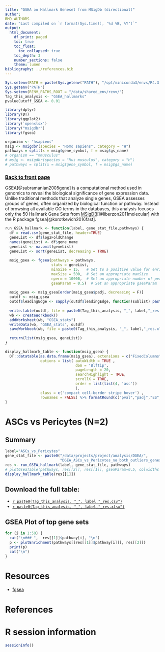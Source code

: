 ```yaml
---
title: "GSEA on Hallmark Geneset from MSigDb (directional)"
author:
RMD_AUTHORS
date: "Last compiled on `r format(Sys.time(), '%d %B, %Y')`"
output:
  html_document:
    df_print: paged
    toc: true
    toc_float:
      toc_collapsed: true
    toc_depth: 3
    number_sections: false
    theme: lumen
bibliography: ../references.bib
---
```


```r
Sys.setenv(PATH = paste(Sys.getenv("PATH"), "/opt/miniconda3/envs/R4.3.2/bin", sep = ":"))
Sys.getenv("PATH")
Sys.setenv(RENV_PATHS_ROOT = "/data/shared_env/renv/")
Tag_this_analysis <- "GSEA_hallmarks"
pvalueCutoff_GSEA <- 0.01

library(dplyr)
library(DT)
library(ggplot2)
library('openxlsx')
library("msigdbr")
library(fgsea)

organism <- "hsapiens"
msig <- msigdbr(species = "Homo sapiens", category = "H")
pathways = split(x = msig$gene_symbol, f = msig$gs_name)
# organism == "mmusculus"
# msig <- msigdbr(species = "Mus musculus", category = "H")
# pathways = split(x = msig$gene_symbol, f = msig$gs_name)
```

### [Back to front page](../Analysis_Report_RNAseq.html)

GSEA[@subramanian2005gene] is a computational method used in genomics to reveal the biological significance of gene expression data. Unlike traditional methods that analyze single genes, GSEA assesses groups of genes, often organized by biological function or pathway. Instead of browsing all available GO terms in the databases, this analysis focuses only the 50 Hallmark Gene Sets from [MSigDB](https://www.gsea-msigdb.org/gsea/msigdb/index.jsp)[@liberzon2011molecular] with the R package fgsea[@korotkevich2016fast].

```r
run_GSEA_hallmark <- function(label, gene_stat_file,pathways) {
  df = read.csv(gene_stat_file, header=TRUE)
  geneList <- df$log2FoldChange
  names(geneList) <- df$gene_name
  geneList <- na.omit(geneList)
  geneList <- sort(geneList, decreasing = TRUE)
  
  msig_gsea <- fgsea(pathways = pathways,
                     stats = geneList,
                     minSize = 15,   # Set to a positive value for enrichment
                     maxSize = 500,  # Set an appropriate maxSize
                     nperm = 10000,  # Set an appropriate number of permutations
                     gseaParam = 0.5)  # Set an appropriate gseaParam
  
  msig_gsea <- msig_gsea[order(msig_gsea$padj, decreasing = F)]
  outdf <- msig_gsea
  outdf$leadingEdge <- sapply(outdf$leadingEdge, function(sublist) paste(sublist, collapse = ", "))
  
  write.table(outdf, file = paste0(Tag_this_analysis, "_", label,"_res.csv"))
  wb <- createWorkbook()
  addWorksheet(wb, "GSEA_stats")
  writeData(wb, "GSEA_stats", outdf)
  saveWorkbook(wb, file = paste0(Tag_this_analysis, "_", label,"_res.xlsx"), overwrite = TRUE)
  
  return(list(msig_gsea, geneList))
}

display_hallmark_table <- function(msig_gsea) {
  DT::datatable(as.data.frame(msig_gsea), extensions = c("FixedColumns"), filter = 'top',
                options = list( autoWidth = TRUE ,
                                dom = 'Blftip',
                                pageLength = 20,
                                searchHighlight = TRUE,
                                scrollX = TRUE,
                                order = list(list(4, 'asc'))
                                ),
                class = c('compact cell-border stripe hover') ,
                rownames = FALSE) %>% formatRound(c("pval","padj","ES", "NES"), 4)
}
```

# ASCs vs Pericytes (N=2)

## Summary

```r
label="ASCs_vs_Pericytes"
gene_stat_file <- paste0("/data/projects/project/analysis/DGEA/",
                         "DGEA_ASCs_vs_Pericytes_no_both_outliers_genes_stats.csv")
res <- run_GSEA_hallmark(label, gene_stat_file, pathways)
# plotGseaTable(pathways, res[[2]], res[[1]], gseaParam=0.5, colwidths = c(7, 2, 0.8, 1.2, 1.2))
display_hallmark_table(res[[1]])
```

## Download the full table:

* [`r paste0(Tag_this_analysis, "_", label,"_res.csv")`](`r paste0(Tag_this_analysis, "_", label,"_res.csv")`)
* [`r paste0(Tag_this_analysis, "_", label,"_res.xlsx")`](`r paste0(Tag_this_analysis, "_", label,"_res.xlsx")`)

## GSEA Plot of top gene sets

```r
for (i in 1:50) {
  cat("\n### ",  res[[1]]$pathway[i], "\n")
  p <- plotEnrichment(pathways[[res[[1]]$pathway[i]]], res[[2]])
  print(p)
  cat("\n")
}
```

# Resources

* [fgsea](https://github.com/ctlab/fgsea)

# References

<div id="refs"></div>

# R session information

```r
sessionInfo()
```